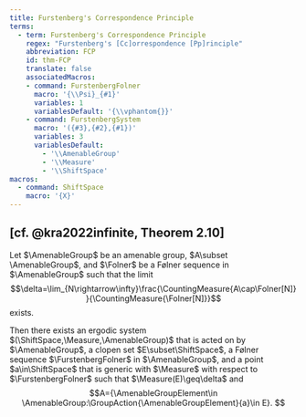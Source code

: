 ```yaml
---
title: Furstenberg's Correspondence Principle
terms:
  - term: Furstenberg's Correspondence Principle
    regex: "Furstenberg's [Cc]orrespondence [Pp]rinciple"
    abbreviation: FCP
    id: thm-FCP
    translate: false
    associatedMacros:
    - command: FurstenbergFolner
      macro: '{\\Psi}_{#1}'
      variables: 1
      variablesDefault: '{\\vphantom{}}'
    - command: FurstenbergSystem
      macro: '({#3},{#2},{#1})'
      variables: 3
      variablesDefault:
        - '\\AmenableGroup'
        - '\\Measure'
        - '\\ShiftSpace'
macros:
  - command: ShiftSpace
    macro: '{X}'
---
```


::: {#thm-FCP}
## [[cf. @kra2022infinite, Theorem 2.10]]{.no-paren}

Let $\AmenableGroup$ be an amenable group, $A\subset \AmenableGroup$, and $\Folner$ be a Følner sequence in $\AmenableGroup$ such that the limit
$$\delta=\lim_{N\rightarrow\infty}\frac{\CountingMeasure{A\cap\Folner[N]}}{\CountingMeasure{\Folner[N]}}$$
exists.

Then there exists an ergodic system $(\ShiftSpace,\Measure,\AmenableGroup)$ that is acted on by $\AmenableGroup$, a clopen set $E\subset\ShiftSpace$, a Følner sequence $\FurstenbergFolner$ in $\AmenableGroup$, and a point $a\in\ShiftSpace$ that is generic with $\Measure$ with respect to $\FurstenbergFolner$ such that $\Measure(E)\geq\delta$ and
$$A={\AmenableGroupElement\in \AmenableGroup:\GroupAction{\AmenableGroupElement}{a}\in E}. $$

:::